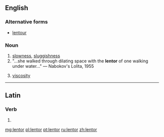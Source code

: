 ==English==

===Alternative forms===
* [[lentour]] {{qualifier|obsolete}}

===Noun===
{{en-noun|-}}

# [[slowness]], [[sluggishness]]
# "...she walked through dilating space with the '''lentor''' of one walking under water..." &mdash; Nabokov's Lolita, 1955
# {{context|obsolete|physics|lang=en}} [[viscosity]]

----

==Latin==

===Verb===
{{la-verb-form|lentor}}

# {{conjugation of|lento|lentō|1|s|pres|pass|ind|lang=la}}

[[mg:lentor]]
[[pl:lentor]]
[[pt:lentor]]
[[ru:lentor]]
[[zh:lentor]]